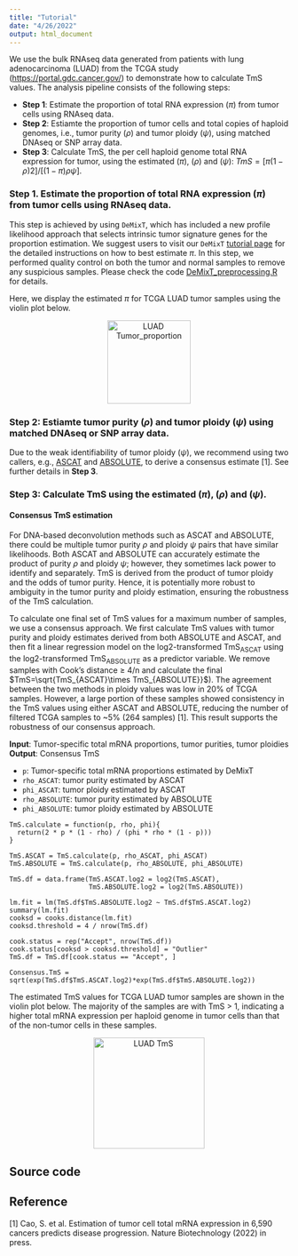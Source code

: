```yaml
---
title: "Tutorial"
date: "4/26/2022"
output: html_document
---
```


We use the bulk RNAseq data generated from patients with lung adenocarcinoma (LUAD) from the TCGA study ([https://portal.gdc.cancer.gov/](https://portal.gdc.cancer.gov/)) to demonstrate how to calculate TmS values. The analysis pipeline consists of the following steps:
 
   - **Step 1**:  Estimate the proportion of total RNA expression ($\pi$) from tumor cells using RNAseq
data. 
   - **Step 2**: Estiamte the proportion of tumor cells and total copies of haploid genomes, i.e., tumor purity ($\rho$) and tumor ploidy ($\psi$), using matched DNAseq or SNP array data.
   - **Step 3**: Calculate TmS, the per cell haploid genome total RNA expression for tumor, using the estimated ($\pi$), ($\rho$) and ($\psi$): $TmS=[\pi(1-\rho)2]/[(1-\pi)\rho\psi]$.

### Step 1. Estimate the proportion of total RNA expression ($\pi$) from tumor cells using RNAseq data.

This step is achieved by using ``DeMixT``, which has included a new profile likelihood approach that selects intrinsic tumor signature genes for the proportion estimation. We suggest users to visit our ``DeMixT`` [tutorial page](https://wwylab.github.io/DeMixT/tutorial.html) for the detailed instructions on how to best estimate $\pi$. In this step, we performed quality control on both the tumor and normal samples to remove any suspicious samples. Please check the code [DeMixT_preprocessing.R](https://wwylab.github.io/DeMixT/etc/DeMixT_preprocessing.R) for details. 

Here, we display the estimated $\pi$ for TCGA LUAD tumor samples using the violin plot below.

<center>
<img src="./etc/Tumor_proportion_LUAD.jpg" alt="LUAD Tumor_proportion" width="150"/>
</center>

### Step 2: Estiamte tumor purity ($\rho$) and tumor ploidy ($\psi$) using matched DNAseq or SNP array data.

Due to the weak identifiability of tumor ploidy ($\psi$), we recommend using two callers, e.g., [ASCAT](https://www.crick.ac.uk/research/labs/peter-van-loo/software) and [ABSOLUTE](https://software.broadinstitute.org/cancer/cga/absolute), to derive a consensus estimate [1]. See further details in **Step 3**.

### Step 3: Calculate TmS using the estimated ($\pi$), ($\rho$) and ($\psi$).

#### Consensus TmS estimation

For DNA-based deconvolution methods such as ASCAT and ABSOLUTE, there could be multiple tumor purity $\rho$ and ploidy $\psi$ pairs that have similar likelihoods. Both ASCAT and ABSOLUTE can accurately estimate the product of purity $\rho$ and ploidy $\psi$; however, they sometimes lack power to identify  and  separately. TmS is derived from the product of tumor ploidy and the odds of tumor purity. Hence, it is potentially more robust to ambiguity in the tumor purity and ploidy estimation, ensuring the robustness of the TmS calculation. 

To calculate one final set of TmS values for a maximum number of samples, we use a consensus approach. We first calculate TmS values with tumor purity and ploidy estimates derived from both ABSOLUTE and ASCAT, and then fit a linear regression model on the log2-transformed TmS<sub>ASCAT</sub> using the log2-transformed TmS<sub>ABSOLUTE</sub> as a predictor variable. We remove samples with Cook’s distance ≥ 4/n and calculate the final $TmS=\sqrt{TmS_{ASCAT}\times TmS_{ABSOLUTE}}$). 
The agreement between the two methods in ploidy values was low in 20% of TCGA samples. However, a large portion of these samples showed consistency in the TmS values using either ASCAT and ABSOLUTE, reducing the number of filtered TCGA samples to ~5% (264 samples) [1]. This result supports the robustness of our consensus approach.


**Input**: Tumor-specific total mRNA proportions, tumor purities, tumor ploidies\
**Output**: Consensus TmS

- ``p``: Tumor-specific total mRNA proportions estimated by DeMixT
- ``rho_ASCAT``: tumor purity estimated by ASCAT
- ``phi_ASCAT``: tumor ploidy estimated by ASCAT
- ``rho_ABSOLUTE``: tumor purity estimated by ABSOLUTE
- ``phi_ABSOLUTE``: tumor ploidy estimated by ABSOLUTE
  
```
TmS.calculate = function(p, rho, phi){
  return(2 * p * (1 - rho) / (phi * rho * (1 - p)))
}

TmS.ASCAT = TmS.calculate(p, rho_ASCAT, phi_ASCAT)
TmS.ABSOLUTE = TmS.calculate(p, rho_ABSOLUTE, phi_ABSOLUTE)

TmS.df = data.frame(TmS.ASCAT.log2 = log2(TmS.ASCAT), 
                    TmS.ABSOLUTE.log2 = log2(TmS.ABSOLUTE))

lm.fit = lm(TmS.df$TmS.ABSOLUTE.log2 ~ TmS.df$TmS.ASCAT.log2)
summary(lm.fit)
cooksd = cooks.distance(lm.fit)
cooksd.threshold = 4 / nrow(TmS.df)

cook.status = rep("Accept", nrow(TmS.df))
cook.status[cooksd > cooksd.threshold] = "Outlier"
TmS.df = TmS.df[cook.status == "Accept", ]

Consensus.TmS = sqrt(exp(TmS.df$TmS.ASCAT.log2)*exp(TmS.df$TmS.ABSOLUTE.log2))
```

The estimated TmS values for TCGA LUAD tumor samples are shown in the violin plot below. The majority of the samples are with TmS > 1, indicating a higher total mRNA expression per haploid genome in tumor cells than that of the non-tumor cells in these samples. 

<center>
<img src="./etc/TmS_LUAD.png" alt="LUAD TmS" width="200"/>
</center>

## Source code

 
## Reference

[1] Cao, S. et al. Estimation of tumor cell total mRNA expression in 6,590 cancers predicts disease progression. Nature Biotechnology (2022) in press.
